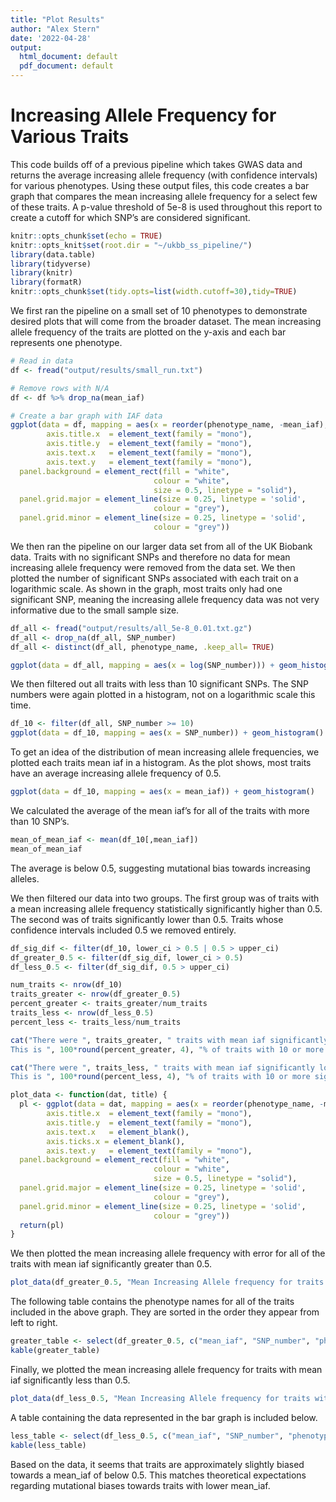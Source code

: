 ```yaml
---
title: "Plot Results"
author: "Alex Stern"
date: '2022-04-28'
output:
  html_document: default
  pdf_document: default
---
```

# Increasing Allele Frequency for Various Traits
This code builds off of a previous pipeline which takes GWAS data and returns the average increasing allele frequency (with confidence intervals) for various phenotypes. Using these output files, this code creates a bar graph that compares the mean increasing allele frequency for a select few of these traits. A p-value threshold of 5e-8 is used throughout this report to create a cutoff for which SNP's are considered significant.

```r
knitr::opts_chunk$set(echo = TRUE)
knitr::opts_knit$set(root.dir = "~/ukbb_ss_pipeline/")
library(data.table)
library(tidyverse)
library(knitr)
library(formatR)
knitr::opts_chunk$set(tidy.opts=list(width.cutoff=30),tidy=TRUE)
```

We first ran the pipeline on a small set of 10 phenotypes to demonstrate desired plots that will come from the broader dataset. The mean increasing allele frequency of the traits are plotted on the y-axis and each bar represents one phenotype.

```r
# Read in data
df <- fread("output/results/small_run.txt")

# Remove rows with N/A
df <- df %>% drop_na(mean_iaf)

# Create a bar graph with IAF data
ggplot(data = df, mapping = aes(x = reorder(phenotype_name, -mean_iaf), y = mean_iaf)) + geom_col(fill = "lightblue1") + theme(axis.text.x = element_text(angle = 45, hjust = 1, size = 3)) + geom_errorbar(aes(y = mean_iaf, ymax = upper_ci, ymin = lower_ci)) + geom_point(aes(y = mean_iaf)) + geom_hline(yintercept = 0.5, alpha = 0.5, linetype = "dashed", color = "red") + ggtitle("Mean Increasing Allele Frequency for Various Traits") + xlab("Phenotype") + ylab("Mean Increasing Allele Frequency") + theme(plot.title    = element_text(family = "mono"),
        axis.title.x  = element_text(family = "mono"),
        axis.title.y  = element_text(family = "mono"),
        axis.text.x   = element_text(family = "mono"),
        axis.text.y   = element_text(family = "mono"),
  panel.background = element_rect(fill = "white",
                                colour = "white",
                                size = 0.5, linetype = "solid"),
  panel.grid.major = element_line(size = 0.25, linetype = 'solid',
                                colour = "grey"), 
  panel.grid.minor = element_line(size = 0.25, linetype = 'solid',
                                colour = "grey"))

```
We then ran the pipeline on our larger data set from all of the UK Biobank data. Traits with no significant SNPs and therefore no data for mean increasing allele frequency were removed from the data set. We then plotted the number of significant SNPs associated with each trait on a logarithmic scale. As shown in the graph, most traits only had one significant SNP, meaning the increasing allele frequency data was not very informative due to the small sample size.
```r
df_all <- fread("output/results/all_5e-8_0.01.txt.gz")
df_all <- drop_na(df_all, SNP_number)
df_all <- distinct(df_all, phenotype_name, .keep_all= TRUE)

ggplot(data = df_all, mapping = aes(x = log(SNP_number))) + geom_histogram()
```
We then filtered out all traits with less than 10 significant SNPs. The SNP numbers were again plotted in a histogram, not on a logarithmic scale this time.
```r
df_10 <- filter(df_all, SNP_number >= 10)
ggplot(data = df_10, mapping = aes(x = SNP_number)) + geom_histogram()
```
To get an idea of the distribution of mean increasing allele frequencies, we plotted each traits mean iaf in a histogram. As the plot shows, most traits have an average increasing allele frequency of 0.5.
```r
ggplot(data = df_10, mapping = aes(x = mean_iaf)) + geom_histogram()
```
We calculated the average of the mean iaf's for all of the traits with more than 10 SNP's. 
```r
mean_of_mean_iaf <- mean(df_10[,mean_iaf])
mean_of_mean_iaf
```
The average is below 0.5, suggesting mutational bias towards increasing alleles.

We then filtered our data into two groups. The first group was of traits with a mean increasing allele frequency statistically significantly higher than 0.5. The second was of traits significantly lower than 0.5. Traits whose confidence intervals included 0.5 we removed entirely.
```r
df_sig_dif <- filter(df_10, lower_ci > 0.5 | 0.5 > upper_ci)
df_greater_0.5 <- filter(df_sig_dif, lower_ci > 0.5)
df_less_0.5 <- filter(df_sig_dif, 0.5 > upper_ci)
```

```r

num_traits <- nrow(df_10)
traits_greater <- nrow(df_greater_0.5)
percent_greater <- traits_greater/num_traits
traits_less <- nrow(df_less_0.5)
percent_less <- traits_less/num_traits
```
```r
cat("There were ", traits_greater, " traits with mean iaf significantly higher than 0.5.
This is ", 100*round(percent_greater, 4), "% of traits with 10 or more significant SNPs.")
```

```r
cat("There were ", traits_less, " traits with mean iaf significantly lower than 0.5.
This is ", 100*round(percent_less, 4), "% of traits with 10 or more significant SNPs.")
```

```r
plot_data <- function(dat, title) {
  pl <- ggplot(data = dat, mapping = aes(x = reorder(phenotype_name, -mean_iaf), y = mean_iaf)) + geom_col(fill = "lightblue1") + theme(axis.text.x = element_text(angle = 45, hjust = 1, size = 3)) + geom_errorbar(aes(y = mean_iaf, ymax = upper_ci, ymin = lower_ci)) + geom_point(aes(y = mean_iaf)) + geom_hline(yintercept = 0.5, alpha = 0.5, linetype = "dashed", color = "red") + ggtitle(title) + xlab("Phenotype") + ylab("Mean Increasing Allele Frequency") + theme(plot.title    = element_text(family = "mono", size = 10),
        axis.title.x  = element_text(family = "mono"),
        axis.title.y  = element_text(family = "mono"),
        axis.text.x   = element_blank(),
        axis.ticks.x = element_blank(),
        axis.text.y   = element_text(family = "mono"),
  panel.background = element_rect(fill = "white",
                                colour = "white",
                                size = 0.5, linetype = "solid"),
  panel.grid.major = element_line(size = 0.25, linetype = 'solid',
                                colour = "grey"), 
  panel.grid.minor = element_line(size = 0.25, linetype = 'solid',
                                colour = "grey"))
  return(pl)
}
```
We then plotted the mean increasing allele frequency with error for all of the traits with mean iaf significantly greater than 0.5.
```r
plot_data(df_greater_0.5, "Mean Increasing Allele frequency for traits with mean_iaf > 0.5")
```
The following table contains the phenotype names for all of the traits included in the above graph. They are sorted in the order they appear from left to right.
```r
greater_table <- select(df_greater_0.5, c("mean_iaf", "SNP_number", "phenotype_name")) %>% arrange(desc(mean_iaf))
kable(greater_table)
```




Finally, we plotted the mean increasing allele frequency for traits with mean iaf significantly less than 0.5.



```r
plot_data(df_less_0.5, "Mean Increasing Allele frequency for traits with mean_iaf < 0.5")
```
A table containing the data represented in the bar graph is included below.
```r
less_table <- select(df_less_0.5, c("mean_iaf", "SNP_number", "phenotype_name")) %>% arrange(desc(mean_iaf))
kable(less_table)
```

Based on the data, it seems that traits are approximately slightly biased towards a mean_iaf of below 0.5. This matches theoretical expectations regarding mutational biases towards traits with lower mean_iaf.
